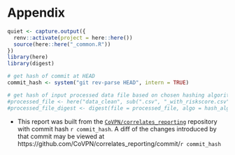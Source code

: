 # Appendix

```r
quiet <- capture.output({
  renv::activate(project = here::here())
  source(here::here("_common.R"))
})
library(here)
library(digest)

# get hash of commit at HEAD
commit_hash <- system("git rev-parse HEAD", intern = TRUE)

# get hash of input processed data file based on chosen hashing algorithm
#processed_file <- here("data_clean", sub(".csv", "_with_riskscore.csv", data_name))
#processed_file_digest <- digest(file = processed_file, algo = hash_algorithm)
```

* This report was built from the
  [`CoVPN/correlates_reporting`](https://github.com/CoVPN/correlates_reporting)
  repository with commit hash `r commit_hash`. A diff of the changes introduced
  by that commit may be viewed at
  https://github.com/CoVPN/correlates_reporting/commit/`r commit_hash`



